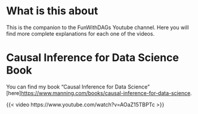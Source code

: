 # What is this about {.unnumbered}

This is the companion to the FunWithDAGs Youtube channel. Here you will find more complete explanations for each one of the videos.

# Causal Inference for Data Science Book 

You can find my book "Causal Inference for Data Science" [here]<https://www.manning.com/books/causal-inference-for-data-science>.


{{< video https://www.youtube.com/watch?v=AOaZ15TBPTc >}}

